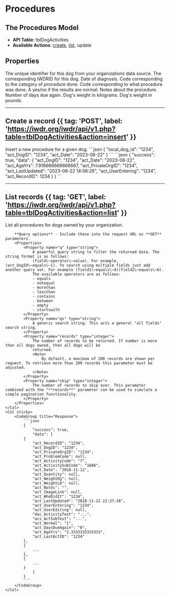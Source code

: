 
# Procedures
<AuthChecker />

## The Procedures Model
- **API Table**: tblDogActivities
- **Available Actions**: [create](#create-a-record), [list](#list-records), update

## Properties

<Properties>
    <Property name="local_dog_id" type="integer" required>
        The unique identifier for this dog from your organizations data source.
    </Property>
    <Property name="act_DogID" type="integer" required>
        The corresponding IWDRID for this dog.
    </Property>
    <Property name="act_Date" type="datetime" required>
        Date of diagnosis.
    </Property>
    <Property name="act_ActivityCode" type="integer">
        Code corresponding to the category of procedure done.
        <ActivityCodeDataTable />
    </Property>
    <Property name="act_ActivitySubCode" type="integer">
        Code corresponding to what procedure was done.
        <ActivitySubCodeDataTable />
    </Property>
    <Property name="act_Normal" type="boolean">
        A yes/no if the results are normal.
    </Property>
    <Property name="act_Notes" type="string">
        Notes about the procedure.
    </Property>
    <Property name="act_Quantity" type="string">
    </Property>
    <Property name="act_DaysDueAgain" type="integer">
        Number of days due again.
    </Property>
    <Property name="act_WeightKg" type="float">
        Dog's weight in kilograms.
    </Property>
    <Property name="act_WeightLb" type="float">
        Dog's weight in pounds.
    </Property>
</Properties>

---

## Create a record {{ tag: 'POST', label: 'https://iwdr.org/iwdr/api/v1.php?table=tblDogActivities&action=insert' }}

<Row>
    <Col>
        Insert a new procedure for a given dog.
    </Col>
    <Col sticky>
        <CodeGroup title="Request Body">
            ```json
            {
                "local_dog_id": "1234",
                "act_DogID": "1234",
                "act_Date": "2023-06-22"
            }
            ```
        </CodeGroup>
        <CodeGroup title="Response">
            ```json
            {
                "success": true,
                "data": {
                "act_DogID": "1234",
                "act_Date": "2023-06-22",
                "act_AgeYrs": 7.916666666666667,
                "act_PrivateOrgID": "1234",
                "act_LastUpdated": "2023-06-22 14:06:26",
                "act_UserEntering": "1234",
                "act_RecordID": 1234
            }
            }
            ```
        </CodeGroup>
    </Col>
</Row>

---

## List records {{ tag: 'GET', label: 'https://iwdr.org/iwdr/api/v1.php?table=tblDogActivities&action=list' }}

<Row>
    <Col>
        List all procedures for dogs owned by your organization.

        **Query options** - Include these into the request URL as **GET** parameters.
        <Properties>
            <Property name="q" type="string">
                A powerful query string to filter the returned data. The string format is as follows:
                (field\~operator\~value). For example, (act_DogID\~equals\~1). To search using multiple fields just add another query set. For example (field1\~equals\~4)(field2\~equals\~6).
                The available operators are as follows:
                - equals
                - notequal
                - morethan
                - lessthan
                - contains
                - between
                - empty
                - startswith
            </Property>
            <Property name="qs" type="string">
                A generic search string. This acts a general "all fields" search string.
            </Property>
            <Property name="records" type="integer">
                The number of records to be returned. If number is more than all dogs owned, then all dogs will be
                returned.
                <Note>
                    By default, a maximum of 200 records are shown per request. To retrieve more than 200 records this parameter must be adjusted.
                </Note>
            </Property>
            <Property name="skip" type="integer">
                The number of records to skip over. This parameter combined with the "**records**" parameter can be used to simulate a simple pagination functionality.
            </Property>
        </Properties>
    </Col>
    <Col sticky>
        <CodeGroup title="Response">
            ```json
            {
                "success": true,
                "data": [
            {
                "act_RecordID": "1234",
                "act_DogID": "1234",
                "act_PrivateOrgID": "1234",
                "act_ProblemCode": null,
                "act_ActivityCode": "7",
                "act_ActivitySubCode": "1686",
                "act_Date": "2018-11-12",
                "act_Quantity": null,
                "act_WeightKg": null,
                "act_WeightLb": null,
                "act_Notes": "",
                "act_ImageLink": null,
                "act_WhoDidIt": "1234",
                "act_LastUpdated": "2018-11-12 22:37:38",
                "act_UserEntering": "1234",
                "act_UserEditing": null,
                "dac_ActivityText": "...",
                "acs_ActSubText": "...",
                "act_Normal": "1",
                "act_DaysDueAgain": "0",
                "act_AgeYrs": "3.3333333333333",
                "act_LastActID": "1234"
            },
            {
                ...
            },
            {
                ...
            }
                ]
            }
            ```
        </CodeGroup>
    </Col>
</Row>